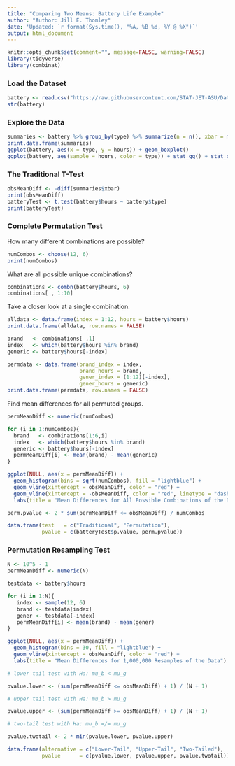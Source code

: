 ```yaml
---
title: "Comparing Two Means: Battery Life Example"
author: "Author: Jill E. Thomley"
date: 'Updated: `r format(Sys.time(), "%A, %B %d, %Y @ %X")`'
output: html_document
---
```


```r
knitr::opts_chunk$set(comment="", message=FALSE, warning=FALSE)
library(tidyverse)
library(combinat)
```


### Load the Dataset

```r
battery <- read.csv("https://raw.githubusercontent.com/STAT-JET-ASU/Datasets/master/Instructor/batterylife.csv")
str(battery)
```


### Explore the Data

```r
summaries <- battery %>% group_by(type) %>% summarize(n = n(), xbar = mean(hours), stdv = sd(hours))
print.data.frame(summaries)
ggplot(battery, aes(x = type, y = hours)) + geom_boxplot()
ggplot(battery, aes(sample = hours, color = type)) + stat_qq() + stat_qq_line()
```


### The Traditional T-Test

```r
obsMeanDiff <- -diff(summaries$xbar)
print(obsMeanDiff)
batteryTest <- t.test(battery$hours ~ battery$type)
print(batteryTest)
```


### Complete Permutation Test

How many different combinations are possible?

```r
numCombos <- choose(12, 6)
print(numCombos)
```

What are all possible unique combinations?

```r
combinations <- combn(battery$hours, 6)
combinations[ , 1:10]
```

Take a closer look at a single combination.

```r
alldata <- data.frame(index = 1:12, hours = battery$hours)
print.data.frame(alldata, row.names = FALSE)

brand   <- combinations[ ,1]
index   <- which(battery$hours %in% brand)
generic <- battery$hours[-index]

permdata <- data.frame(brand_index = index, 
                       brand_hours = brand, 
                       gener_index = (1:12)[-index],
                       gener_hours = generic)
print.data.frame(permdata, row.names = FALSE)
```

Find mean differences for all permuted groups.

```r
permMeanDiff <- numeric(numCombos)

for (i in 1:numCombos){
  brand   <- combinations[1:6,i]
  index   <- which(battery$hours %in% brand)
  generic <- battery$hours[-index]
  permMeanDiff[i] <- mean(brand) - mean(generic)
}

ggplot(NULL, aes(x = permMeanDiff)) + 
  geom_histogram(bins = sqrt(numCombos), fill = "lightblue") + 
  geom_vline(xintercept = obsMeanDiff, color = "red") +
  geom_vline(xintercept = -obsMeanDiff, color = "red", linetype = "dashed") +
  labs(title = "Mean Differences for All Possible Combinations of the Data")

perm.pvalue <- 2 * sum(permMeanDiff <= obsMeanDiff) / numCombos

data.frame(test   = c("Traditional", "Permutation"),
           pvalue = c(batteryTest$p.value, perm.pvalue))
```


### Permutation Resampling Test

```r
N <- 10^5 - 1
permMeanDiff <- numeric(N)

testdata <- battery$hours

for (i in 1:N){
   index <- sample(12, 6)
   brand <- testdata[index]
   gener <- testdata[-index]
   permMeanDiff[i] <- mean(brand) - mean(gener)
}

ggplot(NULL, aes(x = permMeanDiff)) + 
  geom_histogram(bins = 30, fill = "lightblue") + 
  geom_vline(xintercept = obsMeanDiff, color = "red") +
  labs(title = "Mean Differences for 1,000,000 Resamples of the Data")

# lower tail test with Ha: mu_b < mu_g

pvalue.lower <- (sum(permMeanDiff <= obsMeanDiff) + 1) / (N + 1)

# upper tail test with Ha: mu_b > mu_g

pvalue.upper <- (sum(permMeanDiff >= obsMeanDiff) + 1) / (N + 1)

# two-tail test with Ha: mu_b =/= mu_g

pvalue.twotail <- 2 * min(pvalue.lower, pvalue.upper)

data.frame(alternative = c("Lower-Tail", "Upper-Tail", "Two-Tailed"),
           pvalue      = c(pvalue.lower, pvalue.upper, pvalue.twotail))
```

